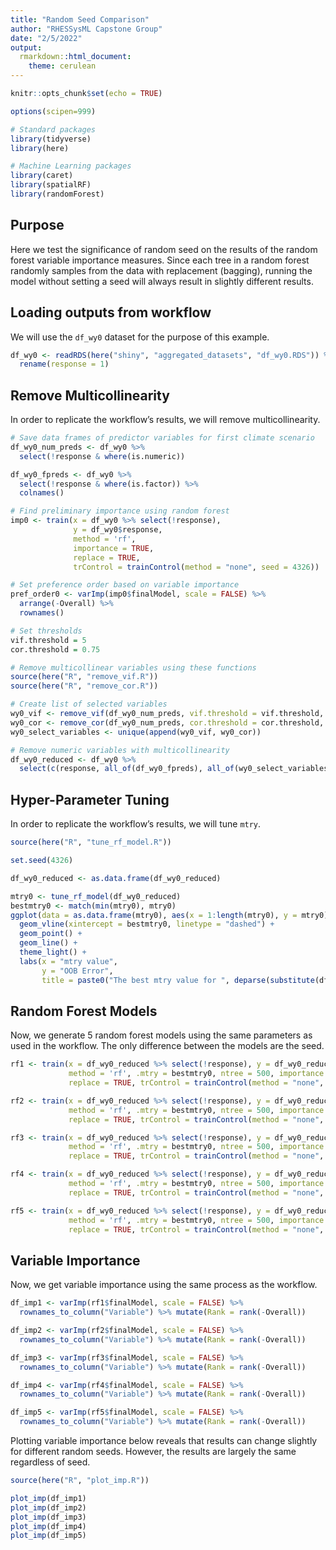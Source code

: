 ```yaml
---
title: "Random Seed Comparison"
author: "RHESSysML Capstone Group"
date: "2/5/2022"
output: 
  rmarkdown::html_document:
    theme: cerulean
---
```


```r
knitr::opts_chunk$set(echo = TRUE)

options(scipen=999)

# Standard packages
library(tidyverse)
library(here)

# Machine Learning packages
library(caret)
library(spatialRF)
library(randomForest)
```

## Purpose

Here we test the significance of random seed on the results of the random forest variable importance measures. Since each tree in a random forest randomly samples from the data with replacement (bagging), running the model without setting a seed will always result in slightly different results. 

## Loading outputs from workflow

We will use the `df_wy0` dataset for the purpose of this example.

```r
df_wy0 <- readRDS(here("shiny", "aggregated_datasets", "df_wy0.RDS")) %>% 
  rename(response = 1)
```

## Remove Multicollinearity

In order to replicate the workflow's results, we will remove multicollinearity.

```r
# Save data frames of predictor variables for first climate scenario
df_wy0_num_preds <- df_wy0 %>% 
  select(!response & where(is.numeric))

df_wy0_fpreds <- df_wy0 %>% 
  select(!response & where(is.factor)) %>% 
  colnames()

# Find preliminary importance using random forest
imp0 <- train(x = df_wy0 %>% select(!response),
              y = df_wy0$response,
              method = 'rf',
              importance = TRUE,
              replace = TRUE,
              trControl = trainControl(method = "none", seed = 4326))

# Set preference order based on variable importance
pref_order0 <- varImp(imp0$finalModel, scale = FALSE) %>% 
  arrange(-Overall) %>% 
  rownames()

# Set thresholds
vif.threshold = 5
cor.threshold = 0.75

# Remove multicollinear variables using these functions
source(here("R", "remove_vif.R"))
source(here("R", "remove_cor.R"))

# Create list of selected variables
wy0_vif <- remove_vif(df_wy0_num_preds, vif.threshold = vif.threshold, pref_order0)$selected.variables
wy0_cor <- remove_cor(df_wy0_num_preds, cor.threshold = cor.threshold, pref_order0)$selected.variables
wy0_select_variables <- unique(append(wy0_vif, wy0_cor))

# Remove numeric variables with multicollinearity
df_wy0_reduced <- df_wy0 %>% 
  select(c(response, all_of(df_wy0_fpreds), all_of(wy0_select_variables)))
```

## Hyper-Parameter Tuning

In order to replicate the workflow's results, we will tune `mtry`.

```r
source(here("R", "tune_rf_model.R"))

set.seed(4326)

df_wy0_reduced <- as.data.frame(df_wy0_reduced)

mtry0 <- tune_rf_model(df_wy0_reduced)
bestmtry0 <- match(min(mtry0), mtry0)
ggplot(data = as.data.frame(mtry0), aes(x = 1:length(mtry0), y = mtry0)) +
  geom_vline(xintercept = bestmtry0, linetype = "dashed") +
  geom_point() +
  geom_line() +
  theme_light() +
  labs(x = "mtry value",
       y = "OOB Error",
       title = paste0("The best mtry value for ", deparse(substitute(df_wy0_reduced)), " is ", bestmtry0))
```

## Random Forest Models

Now, we generate 5 random forest models using the same parameters as used in the workflow. The only difference between the models are the seed.

```r
rf1 <- train(x = df_wy0_reduced %>% select(!response), y = df_wy0_reduced$response,
             method = 'rf', .mtry = bestmtry0, ntree = 500, importance = TRUE,
             replace = TRUE, trControl = trainControl(method = "none", seed = 4326))

rf2 <- train(x = df_wy0_reduced %>% select(!response), y = df_wy0_reduced$response,
             method = 'rf', .mtry = bestmtry0, ntree = 500, importance = TRUE,
             replace = TRUE, trControl = trainControl(method = "none", seed = 1098))

rf3 <- train(x = df_wy0_reduced %>% select(!response), y = df_wy0_reduced$response,
             method = 'rf', .mtry = bestmtry0, ntree = 500, importance = TRUE,
             replace = TRUE, trControl = trainControl(method = "none", seed = 420))

rf4 <- train(x = df_wy0_reduced %>% select(!response), y = df_wy0_reduced$response,
             method = 'rf', .mtry = bestmtry0, ntree = 500, importance = TRUE,
             replace = TRUE, trControl = trainControl(method = "none", seed = 1001))

rf5 <- train(x = df_wy0_reduced %>% select(!response), y = df_wy0_reduced$response,
             method = 'rf', .mtry = bestmtry0, ntree = 500, importance = TRUE,
             replace = TRUE, trControl = trainControl(method = "none", seed = 2))
```

## Variable Importance

Now, we get variable importance using the same process as the workflow. 

```r
df_imp1 <- varImp(rf1$finalModel, scale = FALSE) %>% 
  rownames_to_column("Variable") %>% mutate(Rank = rank(-Overall))

df_imp2 <- varImp(rf2$finalModel, scale = FALSE) %>% 
  rownames_to_column("Variable") %>% mutate(Rank = rank(-Overall))

df_imp3 <- varImp(rf3$finalModel, scale = FALSE) %>% 
  rownames_to_column("Variable") %>% mutate(Rank = rank(-Overall))

df_imp4 <- varImp(rf4$finalModel, scale = FALSE) %>% 
  rownames_to_column("Variable") %>% mutate(Rank = rank(-Overall))

df_imp5 <- varImp(rf5$finalModel, scale = FALSE) %>% 
  rownames_to_column("Variable") %>% mutate(Rank = rank(-Overall))
```

Plotting variable importance below reveals that results can change slightly for different random seeds. However, the results are largely the same regardless of seed.

```r
source(here("R", "plot_imp.R"))

plot_imp(df_imp1)
plot_imp(df_imp2)
plot_imp(df_imp3)
plot_imp(df_imp4)
plot_imp(df_imp5)
```